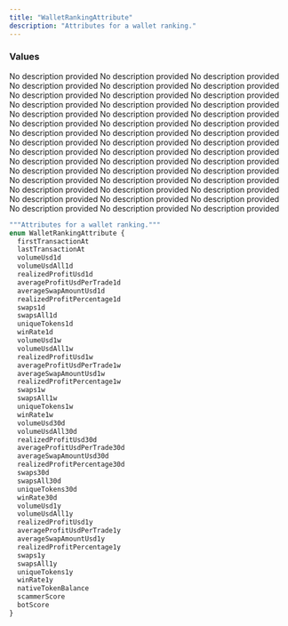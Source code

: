 ```yaml
---
title: "WalletRankingAttribute"
description: "Attributes for a wallet ranking."
---
```


### Values

<ResponseField name="firstTransactionAt" type="enum">
  No description provided
</ResponseField>

<ResponseField name="lastTransactionAt" type="enum">
  No description provided
</ResponseField>

<ResponseField name="volumeUsd1d" type="enum">
  No description provided
</ResponseField>

<ResponseField name="volumeUsdAll1d" type="enum">
  No description provided
</ResponseField>

<ResponseField name="realizedProfitUsd1d" type="enum">
  No description provided
</ResponseField>

<ResponseField name="averageProfitUsdPerTrade1d" type="enum">
  No description provided
</ResponseField>

<ResponseField name="averageSwapAmountUsd1d" type="enum">
  No description provided
</ResponseField>

<ResponseField name="realizedProfitPercentage1d" type="enum">
  No description provided
</ResponseField>

<ResponseField name="swaps1d" type="enum">
  No description provided
</ResponseField>

<ResponseField name="swapsAll1d" type="enum">
  No description provided
</ResponseField>

<ResponseField name="uniqueTokens1d" type="enum">
  No description provided
</ResponseField>

<ResponseField name="winRate1d" type="enum">
  No description provided
</ResponseField>

<ResponseField name="volumeUsd1w" type="enum">
  No description provided
</ResponseField>

<ResponseField name="volumeUsdAll1w" type="enum">
  No description provided
</ResponseField>

<ResponseField name="realizedProfitUsd1w" type="enum">
  No description provided
</ResponseField>

<ResponseField name="averageProfitUsdPerTrade1w" type="enum">
  No description provided
</ResponseField>

<ResponseField name="averageSwapAmountUsd1w" type="enum">
  No description provided
</ResponseField>

<ResponseField name="realizedProfitPercentage1w" type="enum">
  No description provided
</ResponseField>

<ResponseField name="swaps1w" type="enum">
  No description provided
</ResponseField>

<ResponseField name="swapsAll1w" type="enum">
  No description provided
</ResponseField>

<ResponseField name="uniqueTokens1w" type="enum">
  No description provided
</ResponseField>

<ResponseField name="winRate1w" type="enum">
  No description provided
</ResponseField>

<ResponseField name="volumeUsd30d" type="enum">
  No description provided
</ResponseField>

<ResponseField name="volumeUsdAll30d" type="enum">
  No description provided
</ResponseField>

<ResponseField name="realizedProfitUsd30d" type="enum">
  No description provided
</ResponseField>

<ResponseField name="averageProfitUsdPerTrade30d" type="enum">
  No description provided
</ResponseField>

<ResponseField name="averageSwapAmountUsd30d" type="enum">
  No description provided
</ResponseField>

<ResponseField name="realizedProfitPercentage30d" type="enum">
  No description provided
</ResponseField>

<ResponseField name="swaps30d" type="enum">
  No description provided
</ResponseField>

<ResponseField name="swapsAll30d" type="enum">
  No description provided
</ResponseField>

<ResponseField name="uniqueTokens30d" type="enum">
  No description provided
</ResponseField>

<ResponseField name="winRate30d" type="enum">
  No description provided
</ResponseField>

<ResponseField name="volumeUsd1y" type="enum">
  No description provided
</ResponseField>

<ResponseField name="volumeUsdAll1y" type="enum">
  No description provided
</ResponseField>

<ResponseField name="realizedProfitUsd1y" type="enum">
  No description provided
</ResponseField>

<ResponseField name="averageProfitUsdPerTrade1y" type="enum">
  No description provided
</ResponseField>

<ResponseField name="averageSwapAmountUsd1y" type="enum">
  No description provided
</ResponseField>

<ResponseField name="realizedProfitPercentage1y" type="enum">
  No description provided
</ResponseField>

<ResponseField name="swaps1y" type="enum">
  No description provided
</ResponseField>

<ResponseField name="swapsAll1y" type="enum">
  No description provided
</ResponseField>

<ResponseField name="uniqueTokens1y" type="enum">
  No description provided
</ResponseField>

<ResponseField name="winRate1y" type="enum">
  No description provided
</ResponseField>

<ResponseField name="nativeTokenBalance" type="enum">
  No description provided
</ResponseField>

<ResponseField name="scammerScore" type="enum">
  No description provided
</ResponseField>

<ResponseField name="botScore" type="enum">
  No description provided
</ResponseField>


```graphql WalletRankingAttribute
"""Attributes for a wallet ranking."""
enum WalletRankingAttribute {
  firstTransactionAt
  lastTransactionAt
  volumeUsd1d
  volumeUsdAll1d
  realizedProfitUsd1d
  averageProfitUsdPerTrade1d
  averageSwapAmountUsd1d
  realizedProfitPercentage1d
  swaps1d
  swapsAll1d
  uniqueTokens1d
  winRate1d
  volumeUsd1w
  volumeUsdAll1w
  realizedProfitUsd1w
  averageProfitUsdPerTrade1w
  averageSwapAmountUsd1w
  realizedProfitPercentage1w
  swaps1w
  swapsAll1w
  uniqueTokens1w
  winRate1w
  volumeUsd30d
  volumeUsdAll30d
  realizedProfitUsd30d
  averageProfitUsdPerTrade30d
  averageSwapAmountUsd30d
  realizedProfitPercentage30d
  swaps30d
  swapsAll30d
  uniqueTokens30d
  winRate30d
  volumeUsd1y
  volumeUsdAll1y
  realizedProfitUsd1y
  averageProfitUsdPerTrade1y
  averageSwapAmountUsd1y
  realizedProfitPercentage1y
  swaps1y
  swapsAll1y
  uniqueTokens1y
  winRate1y
  nativeTokenBalance
  scammerScore
  botScore
}
```
